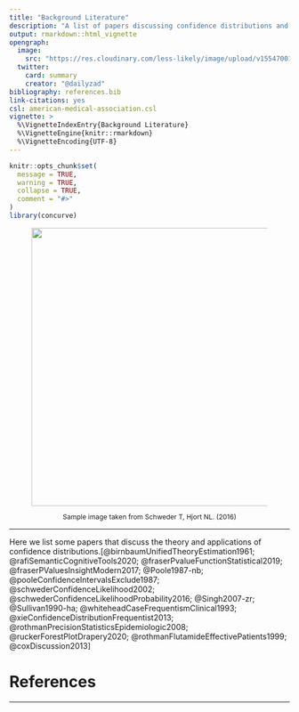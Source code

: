 ```yaml
---
title: "Background Literature"
description: "A list of papers discussing confidence distributions and their theory."
output: rmarkdown::html_vignette
opengraph:
  image: 
    src: "https://res.cloudinary.com/less-likely/image/upload/v1554700143/Site/Publications.jpg"
  twitter:
    card: summary
    creator: "@dailyzad"
bibliography: references.bib
link-citations: yes
csl: american-medical-association.csl
vignette: >
  %\VignetteIndexEntry{Background Literature}
  %\VignetteEngine{knitr::rmarkdown}
  %\VignetteEncoding{UTF-8}
---
```


```r
knitr::opts_chunk$set(
  message = TRUE,
  warning = TRUE,
  collapse = TRUE,
  comment = "#>"
)
library(concurve)
```
<center>
<figure>
<img src="confdistributions.png" align="center" width="500"/>  
<figcaption><p style="font-size: 12px">Sample image taken from Schweder T, Hjort NL. (2016) </p></figcaption>
</figure>
</center>

* * * 

Here we list some papers that discuss the theory and applications of confidence distributions.[@birnbaumUnifiedTheoryEstimation1961; @rafiSemanticCognitiveTools2020; @fraserPvalueFunctionStatistical2019; @fraserPValuesInsightModern2017; @Poole1987-nb; @pooleConfidenceIntervalsExclude1987; @schwederConfidenceLikelihood2002; @schwederConfidenceLikelihoodProbability2016; @Singh2007-zr; @Sullivan1990-ha; @whiteheadCaseFrequentismClinical1993; @xieConfidenceDistributionFrequentist2013; @rothmanPrecisionStatisticsEpidemiologic2008; @ruckerForestPlotDrapery2020; @rothmanFlutamideEffectivePatients1999; @coxDiscussion2013]

# References

* * * 